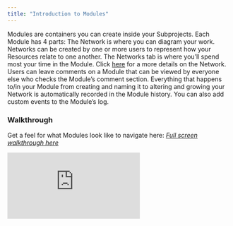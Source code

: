 ```yaml
---
title: "Introduction to Modules"
---
```

Modules are containers you can create inside your Subprojects. Each Module has 4 parts: 
<AccordionGroup>
<Accordion title=" Network">
  The Network is where you can diagram your work. Networks can be created by one or more users to represent how your Resources relate to one another. The Networks tab is where you’ll spend most your time in the Module. Click [here]( https://docs.artemisplatform.com/betanetworks) for a more details on the Network.
</Accordion>
<Accordion title=" Views">
</Accordion>
<Accordion title=" Comments">
  Users can leave comments on a Module that can be viewed by everyone else who checks the Module’s comment section. 
</Accordion>
<Accordion title=" History">
  Everything that happens to/in your Module from creating and naming it to altering and growing your Network is automatically recorded in the Module history. You can also add custom events to the Module’s log. 
</Accordion>
</AccordionGroup>

### Walkthrough
Get a feel for what Modules look like to navigate here:
*[Full screen walkthrough here](https://app.supademo.com/demo/_Hp07FKye4IsCiK-QyqYi)*

<iframe src="https://app.supademo.com/embed/_Hp07FKye4IsCiK-QyqYi" frameborder="0" webkitallowfullscreen="true" mozallowfullscreen="true" allowfullscreen style={{"width":"719px","height":"500px","border":"none"}}></iframe>
